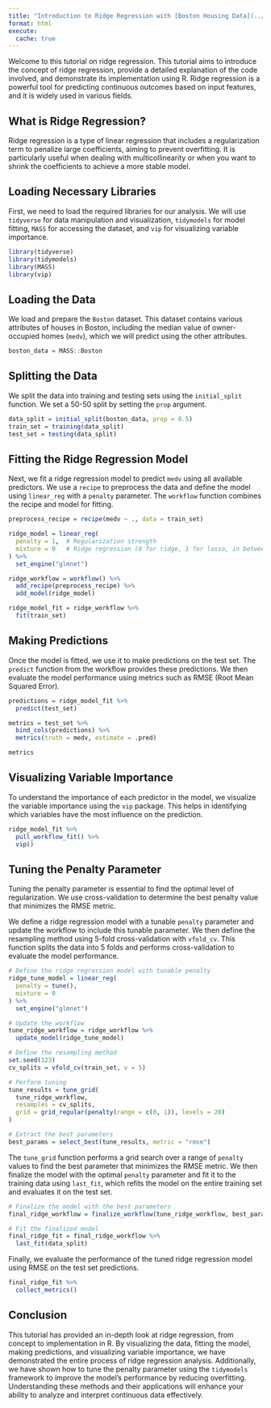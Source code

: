 ```yaml
---
title: "Introduction to Ridge Regression with [Boston Housing Data](../datasets/boston.qmd)"
format: html
execute: 
  cache: true
---
```


Welcome to this tutorial on ridge regression. This tutorial aims to introduce the concept of ridge regression, provide a detailed explanation of the code involved, and demonstrate its implementation using R. Ridge regression is a powerful tool for predicting continuous outcomes based on input features, and it is widely used in various fields.

## What is Ridge Regression?

Ridge regression is a type of linear regression that includes a regularization term to penalize large coefficients, aiming to prevent overfitting. It is particularly useful when dealing with multicollinearity or when you want to shrink the coefficients to achieve a more stable model.

## Loading Necessary Libraries

First, we need to load the required libraries for our analysis. We will use `tidyverse` for data manipulation and visualization, `tidymodels` for model fitting, `MASS` for accessing the dataset, and `vip` for visualizing variable importance.

```r
library(tidyverse)
library(tidymodels)
library(MASS)
library(vip)
```

## Loading the Data

We load and prepare the `Boston` dataset. This dataset contains various attributes of houses in Boston, including the median value of owner-occupied homes (`medv`), which we will predict using the other attributes.

```r
boston_data = MASS::Boston
```

## Splitting the Data

We split the data into training and testing sets using the `initial_split` function. We set a 50-50 split by setting the `prop` argument.

```r
data_split = initial_split(boston_data, prop = 0.5)
train_set = training(data_split)
test_set = testing(data_split)
```

## Fitting the Ridge Regression Model

Next, we fit a ridge regression model to predict `medv` using all available predictors. We use a `recipe` to preprocess the data and define the model using `linear_reg` with a `penalty` parameter. The `workflow` function combines the recipe and model for fitting.

```r
preprocess_recipe = recipe(medv ~ ., data = train_set)

ridge_model = linear_reg(
  penalty = 1,  # Regularization strength
  mixture = 0   # Ridge regression (0 for ridge, 1 for lasso, in between for elastic net)
) %>% 
  set_engine("glmnet")

ridge_workflow = workflow() %>% 
  add_recipe(preprocess_recipe) %>% 
  add_model(ridge_model)

ridge_model_fit = ridge_workflow %>% 
  fit(train_set)
```

## Making Predictions

Once the model is fitted, we use it to make predictions on the test set. The `predict` function from the workflow provides these predictions. We then evaluate the model performance using metrics such as RMSE (Root Mean Squared Error).

```r
predictions = ridge_model_fit %>% 
  predict(test_set)

metrics = test_set %>% 
  bind_cols(predictions) %>% 
  metrics(truth = medv, estimate = .pred)

metrics
```

## Visualizing Variable Importance

To understand the importance of each predictor in the model, we visualize the variable importance using the `vip` package. This helps in identifying which variables have the most influence on the prediction.

```r
ridge_model_fit %>% 
  pull_workflow_fit() %>% 
  vip()
```

## Tuning the Penalty Parameter

Tuning the penalty parameter is essential to find the optimal level of regularization. We use cross-validation to determine the best penalty value that minimizes the RMSE metric. 

We define a ridge regression model with a tunable `penalty` parameter and update the workflow to include this tunable parameter. We then define the resampling method using 5-fold cross-validation with `vfold_cv`. This function splits the data into 5 folds and performs cross-validation to evaluate the model performance.

```r
# Define the ridge regression model with tunable penalty
ridge_tune_model = linear_reg(
  penalty = tune(),
  mixture = 0
) %>% 
  set_engine("glmnet")

# Update the workflow
tune_ridge_workflow = ridge_workflow %>% 
  update_model(ridge_tune_model)

# Define the resampling method
set.seed(123)
cv_splits = vfold_cv(train_set, v = 5)

# Perform tuning
tune_results = tune_grid(
  tune_ridge_workflow,
  resamples = cv_splits,
  grid = grid_regular(penalty(range = c(0, 1)), levels = 20)
)

# Extract the best parameters
best_params = select_best(tune_results, metric = "rmse")
```

The `tune_grid` function performs a grid search over a range of `penalty` values to find the best parameter that minimizes the RMSE metric. We then finalize the model with the optimal `penalty` parameter and fit it to the training data using `last_fit`, which refits the model on the entire training set and evaluates it on the test set.

```r
# Finalize the model with the best parameters
final_ridge_workflow = finalize_workflow(tune_ridge_workflow, best_params)

# Fit the finalized model
final_ridge_fit = final_ridge_workflow %>%
  last_fit(data_split)
```

Finally, we evaluate the performance of the tuned ridge regression model using RMSE on the test set predictions.

```r
final_ridge_fit %>% 
  collect_metrics()
```

## Conclusion

This tutorial has provided an in-depth look at ridge regression, from concept to implementation in R. By visualizing the data, fitting the model, making predictions, and visualizing variable importance, we have demonstrated the entire process of ridge regression analysis. Additionally, we have shown how to tune the penalty parameter using the `tidymodels` framework to improve the model's performance by reducing overfitting. Understanding these methods and their applications will enhance your ability to analyze and interpret continuous data effectively.
